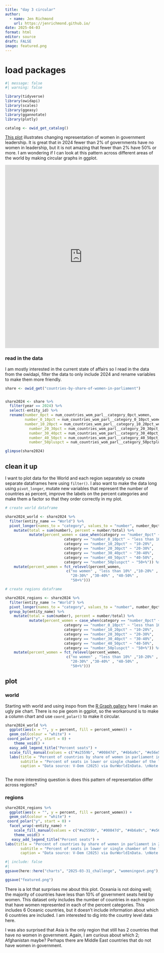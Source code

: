```yaml
---
title: "day 3 circular"
author:
  - name: Jen Richmond
    url: https://jenrichmond.github.io/
date: 2025-04-03
format: html
editor: source
draft: FALSE
image: featured.png
---
```



# load packages

```r
#| message: false
#| warning: false

library(tidyverse)
library(owidapi)
library(scales)
library(ggeasy)
library(ggannotate)
library(plotly)

catalog <- owid_get_catalog()
```

[This plot](https://ourworldindata.org/grapher/countries-by-share-of-women-in-parliament) illustrates changing representation of women in government leadership. It is great that in 2024 fewer than 2% of governments have no women in leadership, but it is not amazing that fewer than 2% have 50% or more. I am wondering if I can look at this pattern across different areas of the world by making circular graphs in ggplot.


<iframe src="https://ourworldindata.org/grapher/countries-by-share-of-women-in-parliament?tab=chart" loading="lazy" style="width: 100%; height: 600px; border: 0px none;" allow="web-share; clipboard-write"></iframe>


### read in the data

I am mostly interested in the current state of affairs so I read in the data from the owidapi, filter the data to only include 2024 and rename variables to make them more friendly.

```r
share <- owid_get("countries-by-share-of-women-in-parliament") 


share2024 <- share %>% 
  filter(year == 2024) %>%
  select(-entity_id) %>%
  rename(number_0pct = num_countries_wom_parl__category_0pct_women, 
         number_0_10pct = num_countries_wom_parl__category_0_10pct_women,
         number_10_20pct = num_countries_wom_parl__category_10_20pct_women, 
           number_20_30pct = num_countries_wom_parl__category_20_30pct_women, 
           number_30_40pct = num_countries_wom_parl__category_30_40pct_women, 
           number_40_50pct = num_countries_wom_parl__category_40_50pct_women,
           number_50pluspct = num_countries_wom_parl__category_50pctplus_women) 

glimpse(share2024)

```

## clean it up
I want to plot data for the World and each region separately so create separate dataframes here using `filter()`. I also want to make the data long using `pivot_longer`, mutate new variables that represent the number of countries as percent, improve the labels on the percent categories and make them a factor so that they order correctly in my plot. 

```r
# create world dataframe

share2024_world <- share2024 %>%
  filter(entity_name == "World") %>%
  pivot_longer(names_to = "category", values_to = "number", number_0pct:number_50pluspct) %>%
    mutate(total = sum(number), percent = number/total) %>%
           mutate(percent_women = case_when(category == "number_0pct" ~ "no women", 
                           category == "number_0_10pct" ~ "less than 10%",
                           category == "number_10_20pct" ~ "10-20%", 
                           category == "number_20_30pct" ~ "20-30%", 
                           category == "number_30_40pct" ~ "30-40%", 
                           category == "number_40_50pct" ~ "40-50%",
                           category == "number_50pluspct" ~ "50+%")) %>%
    mutate(percent_women = fct_relevel(percent_women, 
                            c("no women" , "less than 10%" ,"10-20%" ,
                              "20-30%" ,"30-40%" , "40-50%" ,
                              "50+%"))) 

# create regions dataframe

share2024_regions <- share2024 %>%
  filter(entity_name != "World") %>%
  pivot_longer(names_to = "category", values_to = "number", number_0pct:number_50pluspct) %>%
  group_by(entity_name) %>%
    mutate(total = sum(number), percent = number/total) %>%
           mutate(percent_women = case_when(category == "number_0pct" ~ "no women", 
                           category == "number_0_10pct" ~ "less than 10%",
                           category == "number_10_20pct" ~ "10-20%", 
                           category == "number_20_30pct" ~ "20-30%", 
                           category == "number_30_40pct" ~ "30-40%", 
                           category == "number_40_50pct" ~ "40-50%",
                           category == "number_50pluspct" ~ "50+%")) %>%
    mutate(percent_women = fct_relevel(percent_women, 
                            c("no women" , "less than 10%" ,"10-20%" ,
                              "20-30%" ,"30-40%" , "40-50%" ,
                              "50+%"))) 

```

## plot 

### world

Starting with world and using inspo from the [R Graph gallery](https://r-graph-gallery.com/pie-plot.html) here I make an ugly pie chart. There is no pie geom in ggplot, so the workaround is to make a column chart and use `coord_polar()` to make it circular.

```r

share2024_world %>%
  ggplot(aes(x = "", y = percent, fill = percent_women)) +
  geom_col(colour = "white") +
 coord_polar("y", start = 0) +
    theme_void() +
  easy_add_legend_title("Percent seats") +
  scale_fill_manual(values = c("#a2559b", "#00847d", "#4b6a9c", "#e56e59", "#38aaba", "#6b3d8d",  "#986d39" )) +
  labs(title = "Percent of countries by share of women in parliament in 2024, World", 
       subtitle = "Percent of seats in lower or single chamber of the legislature held by women", 
       caption = "Data source: V-Dem (2025) via OurWorldInData. \nNote: Only countries with at least one legislative chamber included.")



```


The more interesting question is does this pattern of representation differ across regions?

### regions 


```r
share2024_regions %>%
  ggplot(aes(x = "", y = percent, fill = percent_women)) +
  geom_col(colour = "white") +
 coord_polar("y", start = 0) +
  facet_wrap(~entity_name) +
    scale_fill_manual(values = c("#a2559b", "#00847d", "#4b6a9c", "#e56e59", "#38aaba", "#6b3d8d",  "#986d39" )) +
    theme_void() +
   easy_add_legend_title("Percent seats") +
labs(title = "Percent of countries by share of women in parliament in 2024, Regions", 
       subtitle = "Percent of seats in lower or single chamber of the legislature held by women", 
       caption = "Data source: V-Dem (2025) via OurWorldInData. \nNote: Only countries with at least one legislative chamber included.")

```

    
```r
#| include: false
#| 
ggsave(here::here("charts", "2025-03-31_challenge", "womeningovt.png"), width = 6, height = 4)

ggsave("featured.png")

```

There is a lot that surprises me about this plot. Oceania is not doing well; the majority of countries have less than 10% of government seats held by women. This dataset only includes the number of countries in each region that have women represented in each of the percent categories. This includes 6 Oceanic countries, but it doesn't include information about which 6 countries are included. I am interested to dig into the country level data here.  

I was also surprised that Asia is the only region that still has 2 countries that have no women in government. Again, I am curious about which 2; Afghanistan maybe? Perhaps there are Middle East countries that do not have women in government. 